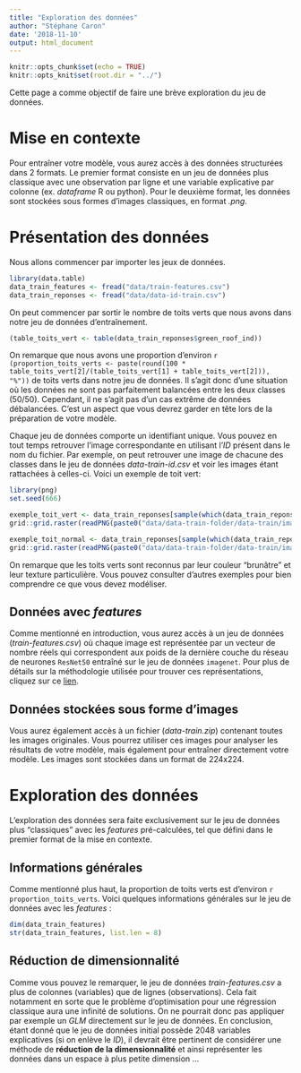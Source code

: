 ```yaml
---
title: "Exploration des données"
author: "Stéphane Caron"
date: '2018-11-10'
output: html_document
---
```


```r
knitr::opts_chunk$set(echo = TRUE)
knitr::opts_knit$set(root.dir = "../")
```

Cette page a comme objectif de faire une brève exploration du jeu de données.

# Mise en contexte

Pour entraîner votre modèle, vous aurez accès à des données structurées dans 2 formats. Le premier format consiste en un jeu de données plus classique avec une observation par ligne et une variable explicative par colonne (ex. *dataframe* R ou python). Pour le deuxième format, les données sont stockées sous formes d'images classiques, en format *.png*.

# Présentation des données

Nous allons commencer par importer les jeux de données.

```r
library(data.table)
data_train_features <- fread("data/train-features.csv")
data_train_reponses <- fread("data/data-id-train.csv")
```

On peut commencer par sortir le nombre de toits verts que nous avons dans notre jeu de données d'entraînement.

```r
(table_toits_vert <- table(data_train_reponses$green_roof_ind))
```

On remarque que nous avons une proportion d'environ `r (proportion_toits_verts <- paste(round(100 * table_toits_vert[2]/(table_toits_vert[1] + table_toits_vert[2])), "%"))` de toits verts dans notre jeu de données. Il s'agit donc d'une situation où les données ne sont pas parfaitement balancées entre les deux classes (50/50). Cependant, il ne s'agit pas d'un cas extrême de données débalancées. C'est un aspect que vous devrez garder en tête lors de la préparation de votre modèle.

Chaque jeu de données comporte un identifiant unique. Vous pouvez en tout temps retrouver l'image correspondante en utilisant l'*ID* présent dans le nom du fichier. Par exemple, on peut retrouver une image de chacune des classes dans le jeu de données *data-train-id.csv* et voir les images étant rattachées à celles-ci. Voici un exemple de toit vert:

```r
library(png)
set.seed(666)

exemple_toit_vert <- data_train_reponses[sample(which(data_train_reponses$green_roof_ind == 1), 1),]$ID
grid::grid.raster(readPNG(paste0("data/data-train-folder/data-train/image-", exemple_toit_vert, ".png")))
```

```r
exemple_toit_normal <- data_train_reponses[sample(which(data_train_reponses$green_roof_ind == 0), 1),]$ID
grid::grid.raster(readPNG(paste0("data/data-train-folder/data-train/image-", exemple_toit_normal, ".png")))
```

On remarque que les toits verts sont reconnus par leur couleur "brunâtre" et leur texture particulière. Vous pouvez consulter d'autres exemples pour bien comprendre ce que vous devez modéliser.

## Données avec *features*

Comme mentionné en introduction, vous aurez accès à un jeu de données (*train-features.csv*) où chaque image est représentée par un vecteur de nombre réels qui correspondent aux poids de la dernière couche du réseau de neurones `ResNet50` entraîné sur le jeu de données `imagenet`. Pour plus de détails sur la méthodologie utilisée pour trouver ces représentations, cliquez sur ce [lien](https://github.com/stecaron/meetup-ML-assurance-hackathon/wiki).

## Données stockées sous forme d'images

Vous aurez également accès à un fichier (*data-train.zip*) contenant toutes les images originales. Vous pourrez utiliser ces images pour analyser les résultats de votre modèle, mais également pour entraîner directement votre modèle. Les images sont stockées dans un format de 224x224.

# Exploration des données

L'exploration des données sera faite exclusivement sur le jeu de données plus "classiques" avec les *features* pré-calculées, tel que défini dans le premier format de la mise en contexte.

## Informations générales

Comme mentionné plus haut, la proportion de toits verts est d’environ `r proportion_toits_verts`. Voici quelques informations générales sur le jeu de données avec les *features* :

```r
dim(data_train_features)
str(data_train_features, list.len = 8)
```

## Réduction de dimensionnalité

Comme vous pouvez le remarquer, le jeu de données *train-features.csv* a plus de colonnes (variables) que de lignes (observations). Cela fait notamment en sorte que le problème d'optimisation pour une régression classique aura une infinité de solutions. On ne pourrait donc pas appliquer par exemple un *GLM* directement sur le jeu de données. En conclusion, étant donné que le jeu de données initial possède $2048$ variables explicatives (si on enlève le *ID*), il devrait être pertinent de considérer une méthode de **réduction de la dimensionnalité** et ainsi représenter les données dans un espace à plus petite dimension ...